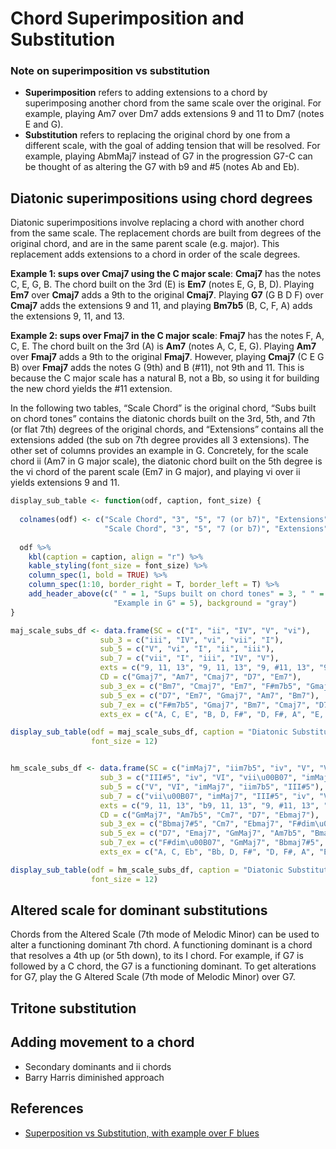 # Chord Superimposition and Substitution

### Note on superimposition vs substitution {-}
- **Superimposition** refers to adding extensions to a chord by superimposing another chord from the same scale over the original. For example, playing Am7 over Dm7 adds extensions 9 and 11 to Dm7 (notes E and G).
- **Substitution** refers to replacing the original chord by one from a different scale, with the goal of adding tension that will be resolved. For example, playing AbmMaj7 instead of G7 in the progression G7-C can be thought of as altering the G7 with b9 and #5 (notes Ab and Eb).

## Diatonic superimpositions using chord degrees

Diatonic superimpositions involve replacing a chord with another chord from the same scale.
The replacement chords are built from degrees of the original chord, and are in the same parent scale (e.g. major). This replacement adds extensions to a chord in order of the scale degrees. 

**Example 1: sups over Cmaj7 using the C major scale**: **Cmaj7** has the notes C, E, G, B. The chord built on the 3rd (E) is **Em7** (notes E, G, B, D). Playing **Em7** over **Cmaj7** adds a 9th to the original **Cmaj7**. Playing **G7** (G B D F) over **Cmaj7** adds the extensions 9 and 11, and playing **Bm7b5** (B, C, F, A) adds the extensions 9, 11, and 13.

**Example 2: sups over Fmaj7 in the C major scale**: **Fmaj7** has the notes F, A, C, E. The chord built on the 3rd (A) is **Am7** (notes A, C, E, G). Playing **Am7** over **Fmaj7** adds a 9th to the original **Fmaj7**. However, playing **Cmaj7** (C E G B) over **Fmaj7** adds the notes G (9th) and B (#11), not 9th and 11. This is because the C major scale has a natural B, not a Bb, so using it for building the new chord yields the #11 extension.

In the following two tables, "Scale Chord" is the original chord, "Subs built on chord tones" contains the diatonic chords built on the 3rd, 5th, and 7th (or flat 7th) degrees of the original chords, and "Extensions" contains all the extensions added (the sub on 7th degree provides all 3 extensions). The other set of columns provides an example in G. Concretely, for the scale chord ii (Am7 in G major scale), the diatonic chord built on the 5th degree is the vi chord of the parent scale (Em7 in G major), and playing vi over ii yields extensions 9 and 11.


```r
display_sub_table <- function(odf, caption, font_size) {
  
  colnames(odf) <- c("Scale Chord", "3", "5", "7 (or b7)", "Extensions", 
                     "Scale Chord", "3", "5", "7 (or b7)", "Extensions")
  
  odf %>%
    kbl(caption = caption, align = "r") %>%
    kable_styling(font_size = font_size) %>%
    column_spec(1, bold = TRUE) %>%
    column_spec(1:10, border_right = T, border_left = T) %>%
    add_header_above(c(" " = 1, "Sups built on chord tones" = 3, " " = 1,
                       "Example in G" = 5), background = "gray")
}

maj_scale_subs_df <- data.frame(SC = c("I", "ii", "IV", "V", "vi"),
                    sub_3 = c("iii", "IV", "vi", "vii", "I"),
                    sub_5 = c("V", "vi", "I", "ii", "iii"),
                    sub_7 = c("vii", "I", "iii", "IV", "V"),
                    exts = c("9, 11, 13", "9, 11, 13", "9, #11, 13", "9, 11, 13", "9, 11, b13"),
                    CD = c("Gmaj7", "Am7", "Cmaj7", "D7", "Em7"),
                    sub_3_ex = c("Bm7", "Cmaj7", "Em7", "F#m7b5", "Gmaj7"),
                    sub_5_ex = c("D7", "Em7", "Gmaj7", "Am7", "Bm7"),
                    sub_7_ex = c("F#m7b5", "Gmaj7", "Bm7", "Cmaj7", "D7"),
                    exts_ex = c("A, C, E", "B, D, F#", "D, F#, A", "E, G, B", "F#, A, C"))

display_sub_table(odf = maj_scale_subs_df, caption = "Diatonic Substitutions with Major Scale",
                  font_size = 12)


hm_scale_subs_df <- data.frame(SC = c("imMaj7", "iim7b5", "iv", "V", "VI"),
                    sub_3 = c("III#5", "iv", "VI", "vii\u00B07", "imMaj7"),
                    sub_5 = c("V", "VI", "imMaj7", "iim7b5", "III#5"),
                    sub_7 = c("vii\u00B07", "imMaj7", "III#5", "iv", "V"),
                    exts = c("9, 11, 13", "b9, 11, 13", "9, #11, 13", "b9, 11, b13", "#9, #11, 13"),
                    CD = c("GmMaj7", "Am7b5", "Cm7", "D7", "Ebmaj7"),
                    sub_3_ex = c("Bbmaj7#5", "Cm7", "Ebmaj7", "F#dim\u00B07", "GmMaj7"),
                    sub_5_ex = c("D7", "Emaj7", "GmMaj7", "Am7b5", "Bmaj7#5"),
                    sub_7_ex = c("F#dim\u00B07", "GmMaj7", "Bbmaj7#5", "Cm7", "D7"),
                    exts_ex = c("A, C, Eb", "Bb, D, F#", "D, F#, A", "Eb, G, Bb", "F#, A, C"))

display_sub_table(odf = hm_scale_subs_df, caption = "Diatonic Substitutions with Harmonic Minor Scale",
                  font_size = 12)

```

## Altered scale for dominant substitutions

Chords from the Altered Scale (7th mode of Melodic Minor) can be used to alter a functioning dominant 7th chord. A functioning dominant is a chord that resolves a 4th up (or 5th down), to its I chord. For example, if G7 is followed by a C chord, the G7 is a functioning dominant. To get alterations for G7, play the G Altered Scale (7th mode of Melodic Minor) over G7.

## Tritone substitution

## Adding movement to a chord
- Secondary dominants and ii chords
- Barry Harris diminished approach


## References
- [Superposition vs Substitution, with example over F blues](https://www.jamieholroydguitar.com/chord-substitution-vs-chord-superimposition/)